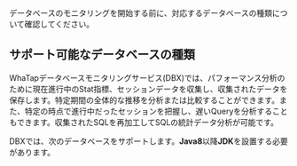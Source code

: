 データベースのモニタリングを開始する前に、対応するデータベースの種類について確認してください。

## サポート可能なデータベースの種類

WhaTapデータベースモニタリングサービス(DBX)では、パフォーマンス分析のために現在進行中のStat指標、セッションデータを収集し、収集されたデータを保存します。特定期間の全体的な推移を分析または比較することができます。また、特定の時点で進行中だったセッションを把握し、遅いQueryを分析することもできます。収集されたSQLを再加工してSQLの統計データ分析が可能です。

DBXでは、次のデータベースをサポートします。**Java8**以降**JDK**を設置する必要があります。
